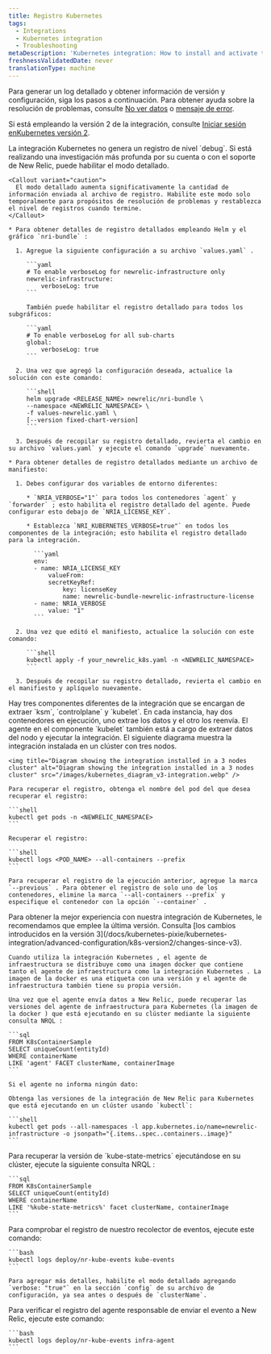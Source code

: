 ```yaml
---
title: Registro Kubernetes
tags:
  - Integrations
  - Kubernetes integration
  - Troubleshooting
metaDescription: 'Kubernetes integration: How to install and activate the integration, and what data is reported.'
freshnessValidatedDate: never
translationType: machine
---
```


Para generar un log detallado y obtener información de versión y configuración, siga los pasos a continuación. Para obtener ayuda sobre la resolución de problemas, consulte [No ver datos](/docs/kubernetes-pixie/kubernetes-integration/troubleshooting/not-seeing-data) o [mensaje de error](/docs/kubernetes-pixie/kubernetes-integration/troubleshooting/common-error-messages/error-messages).

Si está empleando la versión 2 de la integración, consulte [Iniciar sesión enKubernetes versión 2](/docs/kubernetes-pixie/kubernetes-integration/advanced-configuration/k8s-version2/overview/#logs-version2).

<CollapserGroup>
  <Collapser id="verbose-logging" title="Habilitar el registro detallado">
    La integración Kubernetes no genera un registro de nivel `debug`. Si está realizando una investigación más profunda por su cuenta o con el soporte de New Relic, puede habilitar el modo detallado.

    <Callout variant="caution">
      El modo detallado aumenta significativamente la cantidad de información enviada al archivo de registro. Habilite este modo solo temporalmente para propósitos de resolución de problemas y restablezca el nivel de registros cuando termine.
    </Callout>

    * Para obtener detalles de registro detallados empleando Helm y el gráfico `nri-bundle` :

      1. Agregue la siguiente configuración a su archivo `values.yaml` .

         ```yaml
         # To enable verboseLog for newrelic-infrastructure only
         newrelic-infrastructure:
             verboseLog: true
         ```

         También puede habilitar el registro detallado para todos los subgráficos:

         ```yaml
         # To enable verboseLog for all sub-charts
         global:
             verboseLog: true
         ```

      2. Una vez que agregó la configuración deseada, actualice la solución con este comando:

         ```shell
         helm upgrade <RELEASE_NAME> newrelic/nri-bundle \
         --namespace <NEWRELIC_NAMESPACE> \
         -f values-newrelic.yaml \
         [--version fixed-chart-version]
         ```

      3. Después de recopilar su registro detallado, revierta el cambio en su archivo `values.yaml` y ejecute el comando `upgrade` nuevamente.

    * Para obtener detalles de registro detallados mediante un archivo de manifiesto:

      1. Debes configurar dos variables de entorno diferentes:

         * `NRIA_VERBOSE="1"` para todos los contenedores `agent` y `forwarder` ; esto habilita el registro detallado del agente. Puede configurar esto debajo de `NRIA_LICENSE_KEY`.

         * Establezca `NRI_KUBERNETES_VERBOSE=true"` en todos los componentes de la integración; esto habilita el registro detallado para la integración.

           ```yaml
           env:
           - name: NRIA_LICENSE_KEY
               valueFrom:
               secretKeyRef:
                   key: licenseKey
                   name: newrelic-bundle-newrelic-infrastructure-license
           - name: NRIA_VERBOSE
               value: "1"
           ```

      2. Una vez que editó el manifiesto, actualice la solución con este comando:

         ```shell
         kubectl apply -f your_newrelic_k8s.yaml -n <NEWRELIC_NAMESPACE>
         ```

      3. Después de recopilar su registro detallado, revierta el cambio en el manifiesto y aplíquelo nuevamente.
  </Collapser>

  <Collapser id="retrieve-logs-v3" title="Recuperar registro de cualquiera de los componentes de integración.">
    Hay tres componentes diferentes de la integración que se encargan de extraer `ksm`, `controlplane` y `kubelet`. En cada instancia, hay dos contenedores en ejecución, uno extrae los datos y el otro los reenvía. El agente en el componente `kubelet` también está a cargo de extraer datos del nodo y ejecutar la integración. El siguiente diagrama muestra la integración instalada en un clúster con tres nodos.

    <img title="Diagram showing the integration installed in a 3 nodes cluster" alt="Diagram showing the integration installed in a 3 nodes cluster" src="/images/kubernetes_diagram_v3-integration.webp" />

    Para recuperar el registro, obtenga el nombre del pod del que desea recuperar el registro:

    ```shell
    kubectl get pods -n <NEWRELIC_NAMESPACE>
    ```

    Recuperar el registro:

    ```shell
    kubectl logs <POD_NAME> --all-containers --prefix
    ```

    Para recuperar el registro de la ejecución anterior, agregue la marca `--previous` . Para obtener el registro de solo uno de los contenedores, elimine la marca `--all-containers --prefix` y especifique el contenedor con la opción `--container` .
  </Collapser>

  <Collapser id="infra-version" title="Obtenga la versión del agente de infraestructura">
    <Callout variant="important">
      Para obtener la mejor experiencia con nuestra integración de Kubernetes, le recomendamos que emplee la última versión. Consulta [los cambios introducidos en la versión 3](/docs/kubernetes-pixie/kubernetes-integration/advanced-configuration/k8s-version2/changes-since-v3).
    </Callout>

    Cuando utiliza la integración Kubernetes , el agente de infraestructura se distribuye como una imagen docker que contiene tanto el agente de infraestructura como la integración Kubernetes . La imagen de la docker es una etiqueta con una versión y el agente de infraestructura también tiene su propia versión.

    Una vez que el agente envía datos a New Relic, puede recuperar las versiones del agente de infraestructura para Kubernetes (la imagen de la docker ) que está ejecutando en su clúster mediante la siguiente consulta NRQL :

    ```sql
    FROM K8sContainerSample
    SELECT uniqueCount(entityId)
    WHERE containerName
    LIKE 'agent' FACET clusterName, containerImage
    ```

    Si el agente no informa ningún dato:

    Obtenga las versiones de la integración de New Relic para Kubernetes que está ejecutando en un clúster usando `kubectl`:

    ```shell
    kubectl get pods --all-namespaces -l app.kubernetes.io/name=newrelic-infrastructure -o jsonpath="{.items..spec..containers..image}"
    ```
  </Collapser>

  <Collapser id="kube-state-metrics-version" title="Obtener la versión kube-state-métrica">
    Para recuperar la versión de `kube-state-metrics` ejecutándose en su clúster, ejecute la siguiente consulta NRQL :

    ```sql
    FROM K8sContainerSample
    SELECT uniqueCount(entityId)
    WHERE containerName
    LIKE '%kube-state-metrics%' facet clusterName, containerImage
    ```
  </Collapser>

  <Collapser id="logs-on-collection" title="Obtener la colección de eventos de inicio de sesión">
    Para comprobar el registro de nuestro recolector de eventos, ejecute este comando:

    ```bash
    kubectl logs deploy/nr-kube-events kube-events
    ```

    Para agregar más detalles, habilite el modo detallado agregando `verbose: "true"` en la sección `config` de su archivo de configuración, ya sea antes o después de `clusterName`.
  </Collapser>

  <Collapser id="logs-on-sending" title="Obtener inicio de sesión enviando evento">
    Para verificar el registro del agente responsable de enviar el evento a New Relic, ejecute este comando:

    ```bash
    kubectl logs deploy/nr-kube-events infra-agent
    ```
  </Collapser>
</CollapserGroup>
